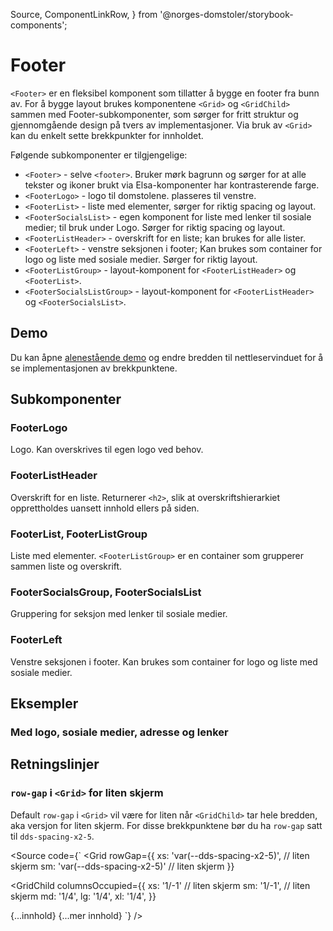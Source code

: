   Source,
  ComponentLinkRow,
} from '@norges-domstoler/storybook-components';

<Meta of={FooterStories} />

# Footer

<ComponentLinkRow
  docsHref="https://design.domstol.no/987b33f71/p/802ff0-button/b/32e1a2"
  figmaHref="https://www.figma.com/design/ewqSDmkgqDQ5PyOsRp4V5b/DDS-Komponenter?node-id=17100-91741"
  githubHref="https://github.com/domstolene/designsystem/tree/main/packages/components/src/components/Footer"
  withBottomSpacing
/>

`<Footer>` er en fleksibel komponent som tillatter å bygge en footer fra bunn av.
For å bygge layout brukes komponentene `<Grid>` og `<GridChild>` sammen med Footer-subkomponenter, som sørger for fritt struktur og gjennomgående design på tvers av implementasjoner.
Via bruk av `<Grid>` kan du enkelt sette brekkpunkter for innholdet.

Følgende subkomponenter er tilgjengelige:

- `<Footer>` - selve `<footer>`. Bruker mørk bagrunn og sørger for at alle tekster og ikoner brukt via Elsa-komponenter har kontrasterende farge.
- `<FooterLogo>` - logo til domstolene. plasseres til venstre.
- `<FooterList>` - liste med elementer, sørger for riktig spacing og layout.
- `<FooterSocialsList>` - egen komponent for liste med lenker til sosiale medier; til bruk under Logo. Sørger for riktig spacing og layout.
- `<FooterListHeader>` - overskrift for en liste; kan brukes for alle lister.
- `<FooterLeft>` - venstre seksjonen i footer; Kan brukes som container for logo og liste med sosiale medier. Sørger for riktig layout.
- `<FooterListGroup>` - layout-komponent for `<FooterListHeader>` og `<FooterList>`.
- `<FooterSocialsListGroup>` - layout-komponent for `<FooterListHeader>` og `<FooterSocialsList>`.

## Demo

Du kan åpne [alenestående demo](https://domstolene.github.io/designsystem/?path=/story/dds-components-components-footer--default) og endre bredden til nettleservinduet for å se implementasjonen av brekkpunktene.

<Canvas of={FooterStories.Preview} />
<Controls of={FooterStories.Preview} />

## Subkomponenter

### FooterLogo

Logo. Kan overskrives til egen logo ved behov.

<Canvas of={FooterStories.Logo} />
<ArgTypes of={FooterLogo} />

### FooterListHeader

Overskrift for en liste. Returnerer `<h2>`, slik at overskriftshierarkiet opprettholdes uansett innhold ellers på siden.

<Canvas of={FooterStories.ListHeader} />
<ArgTypes of={FooterListHeader} />

### FooterList, FooterListGroup

Liste med elementer. `<FooterListGroup>` er en container som grupperer sammen liste og overskrift.

<Canvas of={FooterStories.ListExample} />

### FooterSocialsGroup, FooterSocialsList

Gruppering for seksjon med lenker til sosiale medier.

<Canvas of={FooterStories.Socials} />

### FooterLeft

Venstre seksjonen i footer. Kan brukes som container for logo og liste med sosiale medier.

<Canvas of={FooterStories.Left} />

## Eksempler

### Med logo, sosiale medier, adresse og lenker

<Canvas of={FooterStories.FourColumns} />

## Retningslinjer

### `row-gap` i `<Grid>` for liten skjerm

Default `row-gap` i `<Grid>` vil være for liten når `<GridChild>` tar hele bredden, aka versjon for liten skjerm.
For disse brekkpunktene bør du ha `row-gap` satt til `dds-spacing-x2-5`.

<Source
  code={`
<Grid
  rowGap={{
      xs: 'var(--dds-spacing-x2-5)', // liten skjerm
      sm: 'var(--dds-spacing-x2-5)' // liten skjerm
    }}
 >
  <GridChild
  columnsOccupied={{
        xs: '1/-1' // liten skjerm
        sm: '1/-1', // liten skjerm
        md: '1/4',
        lg: '1/4',
        xl: '1/4',
      }}
  >
   {...innhold}
  </GridChild>
   {...mer innhold}
</Grid>
`}
/>
